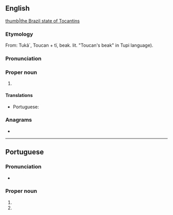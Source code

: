 ==English==
{{wikipedia}}
[[file:Brazil State Tocantins.svg|thumb|the Brazil state of Tocantins]]

===Etymology===
From: Tukã´, Toucan + tï, beak. lit. "Toucan's beak" in Tupi language).

===Pronunciation===
{{rfp||en|lang=en}}

===Proper noun===
{{en-proper noun}}

# {{place:Brazil/state|en|capital=Palmas|region=North Region}}

====Translations====
{{trans-top|state in central Brazil}}
* Portuguese: {{t+|pt|Tocantins|m}}
{{trans-mid}}
{{trans-bottom}}

===Anagrams===
* {{anagrams|en|Constantí|cantonist|nonstatic}}

----

==Portuguese==

===Pronunciation===
* {{a|Brazil}} {{IPA|/ˌto.kɐ̃.ˈtʃĩs/|lang=pt}}

===Proper noun===
{{pt-proper noun|m}}

# {{place:Brazil/state|pt|capital=Palmas|region=North Region}}
# {{place:municipality of Brazil|pt|state=Minas Gerais}}